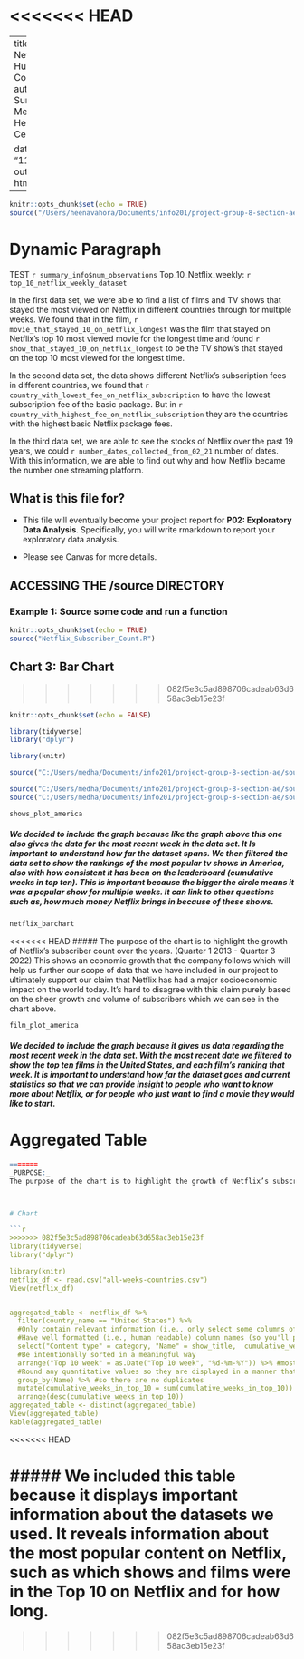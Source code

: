 <<<<<<< HEAD
=======
---
title: "Impact of Netflix on Human Connections"
author: "Lasya Suravajhela, Medha Rawat, Heena Vahora, Celina Yu"

date: "11/09/2022"
output: html_document
---

```r
knitr::opts_chunk$set(echo = TRUE)
source("/Users/heenavahora/Documents/info201/project-group-8-section-ae/docs/Summary_info.r")
```
# Dynamic Paragraph
TEST `r summary_info$num_observations`
Top_10_Netflix_weekly:
`r top_10_netflix_weekly_dataset`

In the first data set, we were able to find a list of films and TV shows that stayed the most viewed on Netflix in different countries through for multiple weeks. We found that in the film, `r movie_that_stayed_10_on_netflix_longest` was the film that stayed on Netflix's top 10 most viewed movie for the longest time and found `r show_that_stayed_10_on_netflix_longest` to be the TV show's that stayed on the top 10 most viewed for the longest time.


In the second data set, the data shows different Netflix's subscription fees in different countries, we found that `r country_with_lowest_fee_on_netflix_subscription` to have the lowest subscription fee of the basic package. But in `r country_with_highest_fee_on_netflix_subscription` they are the countries with the highest basic Netflix package fees.


In the third data set, we are able to see the stocks of Netflix over the past 19 years, we could `r number_dates_collected_from_02_21` number of dates. With this information, we are able to find out why and how Netflix became the number one streaming platform.


## What is this file for?

* This file will eventually become your project report for **P02: Exploratory Data Analysis**. Specifically, you will write rmarkdown to report your exploratory data analysis.

* Please see Canvas for more details.

## ACCESSING THE /source DIRECTORY
### Example 1: Source some code and run a function

```r
knitr::opts_chunk$set(echo = TRUE)
source("Netflix_Subscriber_Count.R")
```
## Chart 3: Bar Chart
>>>>>>> 082f5e3c5ad898706cadeab63d658ac3eb15e23f

```r
knitr::opts_chunk$set(echo = FALSE)


```
 
 
```r
library(tidyverse)
library("dplyr")

library(knitr)

source("C:/Users/medha/Documents/info201/project-group-8-section-ae/source/Netflix_Subscriber_Count.R")

source("C:/Users/medha/Documents/info201/project-group-8-section-ae/source/tv_shows_graph.R")
source("C:/Users/medha/Documents/info201/project-group-8-section-ae/source/films_graph.R")


``` 

  
``` r
shows_plot_america
```

##### We decided to include the graph because like the graph above this one also gives the data for the most recent week in the data set. It Is important to understand how far the dataset spans. We then filtered the data set to show the rankings of the most popular tv shows in America, also with how consistent it has been on the leaderboard (cumulative weeks in top ten). This is important because the bigger the circle means it was a popular show for multiple weeks. It can link to other questions such as, how much money Netflix brings in because of these shows. 

``` r
netflix_barchart
```

<<<<<<< HEAD
##### The purpose of the chart is to highlight the growth of Netflix’s subscriber count over the years. (Quarter 1 2013 - Quarter 3 2022) This shows an economic growth that the company follows which will help us further our scope of data that we have included in our project to ultimately support our claim that Netflix has had a major socioeconomic impact on the world today. It’s hard to disagree with this claim purely based on the sheer growth and volume of subscribers which we can see in the chart above. 

``` r
film_plot_america
```

##### We decided to include the graph because it gives us data regarding the most recent week in the data set. With the most recent date we filtered to show the top ten films in the United States, and each film's ranking that week. It is important to understand how far the dataset goes and current statistics so that we can provide insight to people who want to know more about Netflix, or for people who just want to find a movie they would like to start.


# Aggregated Table

```r
=======
_PURPOSE:_
The purpose of the chart is to highlight the growth of Netflix’s subscriber count over the years. (Quarter 1 2013 - Quarter 3 2022) This shows an economic growth that the company follows which will help us further our scope of data that we have included in our project to ultimately support our claim that Netflix has had a major socioeconomic impact on the world today. It’s hard to disagree with this claim purely based off of the sheer growth and volume of subscribers which we can see in the chart above.



# Chart  

```r
>>>>>>> 082f5e3c5ad898706cadeab63d658ac3eb15e23f
library(tidyverse)
library("dplyr")

library(knitr)
netflix_df <- read.csv("all-weeks-countries.csv")
View(netflix_df)


aggregated_table <- netflix_df %>%
  filter(country_name == "United States") %>%
  #Only contain relevant information (i.e., only select some columns of interest)
  #Have well formatted (i.e., human readable) column names (so you'll probably have to change them)
  select("Content type" = category, "Name" = show_title,  cumulative_weeks_in_top_10) %>%
  #Be intentionally sorted in a meaningful way
  arrange("Top 10 week" = as.Date("Top 10 week", "%d-%m-%Y")) %>% #most recent
  #Round any quantitative values so they are displayed in a manner that isn't distracting <- n/a
  group_by(Name) %>% #so there are no duplicates
  mutate(cumulative_weeks_in_top_10 = sum(cumulative_weeks_in_top_10)) %>%
  arrange(desc(cumulative_weeks_in_top_10))
aggregated_table <- distinct(aggregated_table)
View(aggregated_table)
kable(aggregated_table)
```
<<<<<<< HEAD

##### We included this table because it displays important information about the datasets we used. It reveals information about the most popular content on Netflix, such as which shows and films were in the Top 10 on Netflix and for how long.
=======
>>>>>>> 082f5e3c5ad898706cadeab63d658ac3eb15e23f
